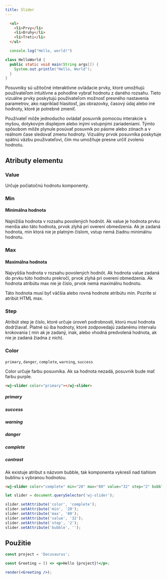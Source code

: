 ```yaml
---
title: Slider
---
```







<Tabs>
  <TabItem value="HTML" label="HTML">

```html
  <ul>
    <li>Prvy</li>
    <li>Druhy</li>
    <li>Treti</li>
  </ul>
```
  </TabItem>
  <TabItem value="Javascript" label="Javascript">

  ```js
    console.log("Hello, world!")
  ```

  </TabItem>
  <TabItem value="java" label="Java">

  ```java
  class HelloWorld {
    public static void main(String args[]) {
      System.out.println("Hello, World");
    }
  }
  ```

  </TabItem>
</Tabs>

Posuvníky sú užitočné interaktívne ovládacie prvky, ktoré umožňujú používateľom intuitívne a pohodlne vybrať hodnotu z daného rozsahu. Tieto vizuálne prvky poskytujú používateľom možnosť presného nastavenia parametrov, ako napríklad hlasitosť, jas obrazovky, časový údaj alebo iné hodnoty, ktoré je potrebné zmeniť.

Používateľ môže jednoducho ovládať posuvník pomocou interakcie s myšou, dotykovým displejom alebo inými vstupnými zariadeniami. Týmto spôsobom môže plynule posúvať posuvník po pásme alebo zónach a v reálnom čase sledovať zmenu hodnoty. Vizuálny prvok posuvníka poskytuje spätnú väzbu používateľovi, čím mu umožňuje presne určiť zvolenú hodnotu.

## Atributy elementu

### Value

Určuje počiatočnú hodnotu komponenty.

### Min
#### Minimálna hodnota

Najnižšia hodnota v rozsahu povolených hodnôt. Ak value je hodnota prvku menšia ako táto hodnota, prvok zlyhá pri overení obmedzenia. Ak je zadaná hodnota, min ktorá nie je platným číslom, vstup nemá žiadnu minimálnu hodnotu.

### Max
#### Maximálna hodnota

Najvyššia hodnota v rozsahu povolených hodnôt. Ak hodnota value zadaná do prvku túto hodnotu prekročí, prvok zlyhá pri overení obmedzenia. Ak hodnota atribútu max nie je číslo, prvok nemá maximálnu hodnotu.

Táto hodnota musí byť väčšia alebo rovná hodnote atribútu min. Pozrite si atribút HTML max.

### Step
Atribút step je číslo, ktoré určuje úroveň podrobnosti, ktorú musí hodnota dodržiavať. Platné sú iba hodnoty, ktoré zodpovedajú zadanému intervalu krokovania ( min ak je zadaný, inak, alebo vhodná predvolená hodnota, ak nie je zadaná žiadna z nich).

### Color

`primary`, `danger`, `complete`, `warning`, `success`

Color určuje farbu posuvníka. Ak sa hodnota nezadá, posuvnik bude mať farbu purple.

```html title="Zápis v HTML"
<wj-slider color="primary"></wj-slider>
```

##### primary

<Webcomponent color="primary"></Webcomponent>

##### success

<Webcomponent color="success"></Webcomponent>

##### warning

<Webcomponent color="warning"></Webcomponent>

##### danger

<Webcomponent color="danger"></Webcomponent>

##### complete

<Webcomponent color="complete"></Webcomponent>

##### contrast

<Webcomponent color="contrast"></Webcomponent>

Ak existuje atribut s názvom bubble, tak komponenta vykreslí nad tiahlom bublinu s vybranou hodnotou.

```html title="Zápis v HTML"
<wj-slider color="complete" min="20" max="80" value="32" step="2" bubble></wj-slider>
```

```js title="Zápis v Javascripte"
let slider = document.querySelector('wj-slider');

slider.setAttribute('color', 'complete');
slider.setAttribute('min', '20');
slider.setAttribute('max', '80');
slider.setAttribute('value', '32');
slider.setAttribute('step', '2');
slider.setAttribute('bubble', '');
```

## Použitie

<Webcomponent color="complete" min="20" max="80" value="32" step="1" bubble="true"></Webcomponent>


```jsx live noInline
const project = 'Docusaurus';

const Greeting = () => <p>Hello {project}!</p>;

render(<Greeting />);
```
